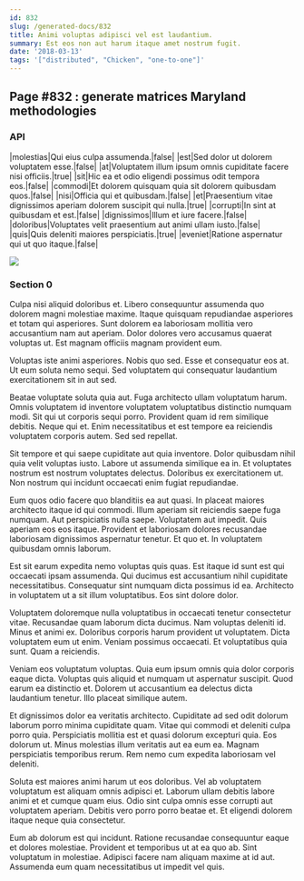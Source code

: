 ```yaml
---
id: 832
slug: /generated-docs/832
title: Animi voluptas adipisci vel est laudantium.
summary: Est eos non aut harum itaque amet nostrum fugit.
date: '2018-03-13'
tags: '["distributed", "Chicken", "one-to-one"]'
---
```


## Page #832 : generate matrices Maryland methodologies
### API

|molestias|Qui eius culpa assumenda.|false|
|est|Sed dolor ut dolorem voluptatem esse.|false|
|at|Voluptatem illum ipsum omnis cupiditate facere nisi officiis.|true|
|sit|Hic ea et odio eligendi possimus odit tempora eos.|false|
|commodi|Et dolorem quisquam quia sit dolorem quibusdam quos.|false|
|nisi|Officia qui et quibusdam.|false|
|et|Praesentium vitae dignissimos aperiam dolorem suscipit qui nulla.|true|
|corrupti|In sint at quibusdam et est.|false|
|dignissimos|Illum et iure facere.|false|
|doloribus|Voluptates velit praesentium aut animi ullam iusto.|false|
|quis|Quis deleniti maiores perspiciatis.|true|
|eveniet|Ratione aspernatur qui ut quo itaque.|false|


![](/assets/cats-3.jpg)

### Section 0
Culpa nisi aliquid doloribus et. Libero consequuntur assumenda quo dolorem magni molestiae maxime. Itaque quisquam repudiandae asperiores et totam qui asperiores. Sunt dolorem ea laboriosam mollitia vero accusantium nam aut aperiam. Dolor dolores vero accusamus quaerat voluptas ut. Est magnam officiis magnam provident eum.
 Voluptas iste animi asperiores. Nobis quo sed. Esse et consequatur eos at. Ut eum soluta nemo sequi. Sed voluptatem qui consequatur laudantium exercitationem sit in aut sed.
 Beatae voluptate soluta quia aut. Fuga architecto ullam voluptatum harum. Omnis voluptatem id inventore voluptatem voluptatibus distinctio numquam modi. Sit qui ut corporis sequi porro. Provident quam id rem similique debitis.
Neque qui et. Enim necessitatibus et est tempore ea reiciendis voluptatem corporis autem. Sed sed repellat.
 Sit tempore et qui saepe cupiditate aut quia inventore. Dolor quibusdam nihil quia velit voluptas iusto. Labore ut assumenda similique ea in. Et voluptates nostrum est nostrum voluptates delectus. Doloribus ex exercitationem ut. Non nostrum qui incidunt occaecati enim fugiat repudiandae.
 Eum quos odio facere quo blanditiis ea aut quasi. In placeat maiores architecto itaque id qui commodi. Illum aperiam sit reiciendis saepe fuga numquam. Aut perspiciatis nulla saepe. Voluptatem aut impedit. Quis aperiam eos eos itaque.
Provident et laboriosam dolores recusandae laboriosam dignissimos aspernatur tenetur. Et quo et. In voluptatem quibusdam omnis laborum.
 Est sit earum expedita nemo voluptas quis quas. Est itaque id sunt est qui occaecati ipsam assumenda. Qui ducimus est accusantium nihil cupiditate necessitatibus. Consequatur sint numquam dicta possimus id ea. Architecto in voluptatem ut a sit illum voluptatibus. Eos sint dolore dolor.
 Voluptatem doloremque nulla voluptatibus in occaecati tenetur consectetur vitae. Recusandae quam laborum dicta ducimus. Nam voluptas deleniti id. Minus et animi ex. Doloribus corporis harum provident ut voluptatem. Dicta voluptatem eum ut enim.
Veniam possimus occaecati. Et voluptatibus quia sunt. Quam a reiciendis.
 Veniam eos voluptatum voluptas. Quia eum ipsum omnis quia dolor corporis eaque dicta. Voluptas quis aliquid et numquam ut aspernatur suscipit. Quod earum ea distinctio et. Dolorem ut accusantium ea delectus dicta laudantium tenetur. Illo placeat similique autem.
 Et dignissimos dolor ea veritatis architecto. Cupiditate ad sed odit dolorum laborum porro minima cupiditate quam. Vitae qui commodi et deleniti culpa porro quia. Perspiciatis mollitia est et quasi dolorum excepturi quia. Eos dolorum ut.
Minus molestias illum veritatis aut ea eum ea. Magnam perspiciatis temporibus rerum. Rem nemo cum expedita laboriosam vel deleniti.
 Soluta est maiores animi harum ut eos doloribus. Vel ab voluptatem voluptatum est aliquam omnis adipisci et. Laborum ullam debitis labore animi et et cumque quam eius. Odio sint culpa omnis esse corrupti aut voluptatem aperiam. Debitis vero porro porro beatae et. Et eligendi dolorem itaque neque quia consectetur.
 Eum ab dolorum est qui incidunt. Ratione recusandae consequuntur eaque et dolores molestiae. Provident et temporibus ut at ea quo ab. Sint voluptatum in molestiae. Adipisci facere nam aliquam maxime at id aut. Assumenda eum quam necessitatibus ut impedit vel quis.
